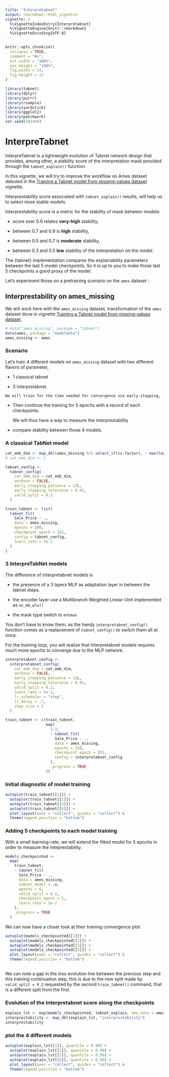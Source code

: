 ```yaml
---
title: "Interpretabnet"
output: rmarkdown::html_vignette
vignette: >
  %\VignetteIndexEntry{Interpretabnet}
  %\VignetteEngine{knitr::rmarkdown}
  %\VignetteEncoding{UTF-8}
---
```


```r
knitr::opts_chunk$set(
  collapse = TRUE,
  comment = "#>",
  out.width = "100%", 
  out.height = "100%", 
  fig.width = 14,
  fig.height = 12
)
```

```r
library(tabnet)
library(dplyr)
library(purrr)
library(rsample)
library(yardstick)
library(ggplot2)
library(patchwork)
set.seed(202404)
```

# InterpreTabnet

InterpreTabnet is a lightweight evolution of Tabnet network design that provides, among other, a stability score of the interpretation mask provided through the `tabnet_explain()` function.

In this vignette, we will try to improve the workflow on Ames dataset debuted in the [Training a Tabnet model from missing-values dataset](https://mlverse.github.io/tabnet/articles/Missing_data_predictors.html) vignette.

Interprestability score associated with `tabnet_explain()` results, will help us to select more stable models.

Interprestability score is a metric for the stability of mask between models:

-   score over 0.9 relates **very-high** stability,

-   between 0.7 and 0.9 is **high** stability,

-   between 0.5 and 0.7 is **moderate** stability,

-   between 0.3 and 0.5 **low** stability of the interpretation on the model.

The {tabnet} implementation compares the explainability parameters between the last 5 model checkpoints. So it is up to you to make those last 5 checkpoints a good proxy of the model.

Let's experiment those on a pretraining scenario on the `ames` dataset :

## Interprestability on ames_missing

We will work here with the `ames_missing` dataset, transformation of the `ames` dataset done in vignette [Training a Tabnet model from missing-values dataset](https://mlverse.github.io/tabnet/articles/Missing_data_predictors.html).

```r
# data("ames_missing", package = "tabnet")
data(ames, package = "modeldata")
ames_missing <- ames
```

### Scenario

Let's train 4 different models on `ames_missing` dataset with two different flavors of parameter,

-   1 classical tabnet

-    3 interpretabnet.

    We will train for the time needed for convergence via early-stopping,

-   Then continue the training for 5 epochs with a record of each checkpoints.

    We will thus have a way to measure the interprestability

-   compare stability between those 4 models.

### A classical TabNet model

```r
cat_emb_dim <- map_dbl(ames_missing %>% select_if(is.factor), ~ max(log(nlevels(.x)) %>% floor, 1))
# cat_emb_dim <- 1

tabnet_config <-
  tabnet_config(
    cat_emb_dim = cat_emb_dim,
    verbose = FALSE,
    early_stopping_patience = 12L,
    early_stopping_tolerance = 0.01,
    valid_split = 0.2
  )

train_tabnet <- list(
  tabnet_fit(
    Sale_Price ~ .,
    data = ames_missing,
    epochs = 100,
    checkpoint_epoch = 101,
    config = tabnet_config,
    learn_rate = 5e-2
  )
)
```

### 3 InterpreTabNet models

The difference of interpretabnet models is

-   the presence of a 3 layers MLP as adaptation layer in between the tabnet steps.

-   the encoder layer use a Multibranch Weighted Linear-Unit implemented as `nn_mb_wlu()`

-   the mask type switch to `entmax`

You don't have to know them, as the handy `interpretabnet_config()` function comes as a replacement of `tabnet_config()` to switch them all at once.

For the training loop, you will realize that Interpretabnet models requires much more epochs to converge due to the MLP network.

```r
interpretabnet_config <-
  interpretabnet_config(
    cat_emb_dim = cat_emb_dim,
    verbose = FALSE,
    early_stopping_patience = 12L,
    early_stopping_tolerance = 0.01,
    valid_split = 0.2,
    learn_rate = 5e-2,
    lr_scheduler = "step",
    lr_decay = .7,
    step_size = 5
  )

train_tabnet <- c(train_tabnet,
                  map(
                    1:3,
                    ~ tabnet_fit(
                      Sale_Price ~ .,
                      data = ames_missing,
                      epochs = 250,
                      checkpoint_epoch = 251,
                      config = interpretabnet_config
                    ),
                    .progress = TRUE
                  ))
```

### Initial diagnostic of model training

```r
autoplot(train_tabnet[[1]]) + 
  autoplot(train_tabnet[[2]]) + 
  autoplot(train_tabnet[[3]]) + 
  autoplot(train_tabnet[[4]]) + 
  plot_layout(axes = "collect", guides = "collect") &
  theme(legend.position = "bottom")
```

### Adding 5 checkpoints to each model training

With a small learning-rate, we will extend the fitted model for 5 epochs in order to measure the Inteprestability.

```r
models_checkpointed <-
  map(
    train_tabnet,
    ~ tabnet_fit(
      Sale_Price ~ .,
      data = ames_missing,
      tabnet_model = .x,
      epochs = 6,
      valid_split = 0.2,
      checkpoint_epoch = 1,
      learn_rate = 1e-2
    ),
    .progress = TRUE
  )
```

We can now have a closer look at their training convergence plot:

```r
autoplot(models_checkpointed[[1]]) + 
  autoplot(models_checkpointed[[2]]) + 
  autoplot(models_checkpointed[[3]]) + 
  autoplot(models_checkpointed[[4]]) + 
  plot_layout(axes = "collect", guides = "collect") &
  theme(legend.position = "bottom")
  
```

We can note a gap in the loss evolution line between the previous step and this training continuation step, this is due to the new split made by `valid_split = 0.2` requested by the second `train_tabnet()` command, that is a different split from the first.

### Evolution of the Interpretabnet score along the checkpoints

```r
explain_lst <- map(models_checkpointed, tabnet_explain, new_data = ames_missing)
interprestability <- map_dbl(explain_lst, "interprestability")
interprestability
```

### plot the 4 different models

```r

autoplot(explain_lst[[1]], quantile = 0.99) + 
  autoplot(explain_lst[[2]], quantile = 0.99) + 
  autoplot(explain_lst[[3]], quantile = 0.99) + 
  autoplot(explain_lst[[4]], quantile = 0.99) + 
  plot_layout(axes = "collect", guides = "collect") &
  theme(legend.position = "bottom")
  
```
